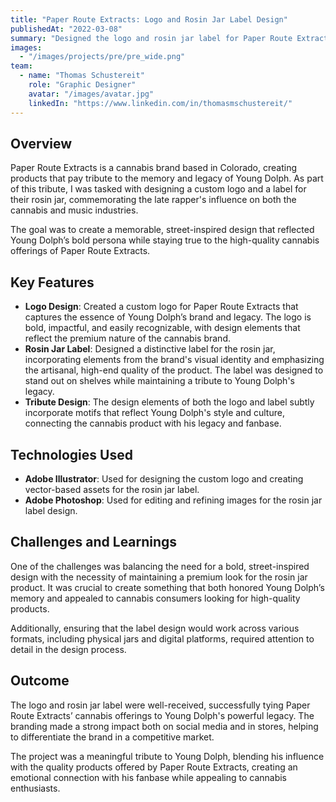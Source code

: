```yaml
---
title: "Paper Route Extracts: Logo and Rosin Jar Label Design"
publishedAt: "2022-03-08"
summary: "Designed the logo and rosin jar label for Paper Route Extracts, a cannabis brand based in Colorado, to commemorate the legacy of Young Dolph."
images:
  - "/images/projects/pre/pre_wide.png"
team:
  - name: "Thomas Schustereit"
    role: "Graphic Designer"
    avatar: "/images/avatar.jpg"
    linkedIn: "https://www.linkedin.com/in/thomasmschustereit/"
---
```


## Overview

Paper Route Extracts is a cannabis brand based in Colorado, creating products that pay tribute to the memory and legacy of Young Dolph. As part of this tribute, I was tasked with designing a custom logo and a label for their rosin jar, commemorating the late rapper's influence on both the cannabis and music industries. 

The goal was to create a memorable, street-inspired design that reflected Young Dolph’s bold persona while staying true to the high-quality cannabis offerings of Paper Route Extracts.

## Key Features

- **Logo Design**: Created a custom logo for Paper Route Extracts that captures the essence of Young Dolph’s brand and legacy. The logo is bold, impactful, and easily recognizable, with design elements that reflect the premium nature of the cannabis brand.
- **Rosin Jar Label**: Designed a distinctive label for the rosin jar, incorporating elements from the brand's visual identity and emphasizing the artisanal, high-end quality of the product. The label was designed to stand out on shelves while maintaining a tribute to Young Dolph's legacy.
- **Tribute Design**: The design elements of both the logo and label subtly incorporate motifs that reflect Young Dolph's style and culture, connecting the cannabis product with his legacy and fanbase.

## Technologies Used

- **Adobe Illustrator**: Used for designing the custom logo and creating vector-based assets for the rosin jar label.
- **Adobe Photoshop**: Used for editing and refining images for the rosin jar label design.

## Challenges and Learnings

One of the challenges was balancing the need for a bold, street-inspired design with the necessity of maintaining a premium look for the rosin jar product. It was crucial to create something that both honored Young Dolph’s memory and appealed to cannabis consumers looking for high-quality products. 

Additionally, ensuring that the label design would work across various formats, including physical jars and digital platforms, required attention to detail in the design process. 

## Outcome

The logo and rosin jar label were well-received, successfully tying Paper Route Extracts’ cannabis offerings to Young Dolph's powerful legacy. The branding made a strong impact both on social media and in stores, helping to differentiate the brand in a competitive market.

The project was a meaningful tribute to Young Dolph, blending his influence with the quality products offered by Paper Route Extracts, creating an emotional connection with his fanbase while appealing to cannabis enthusiasts.


